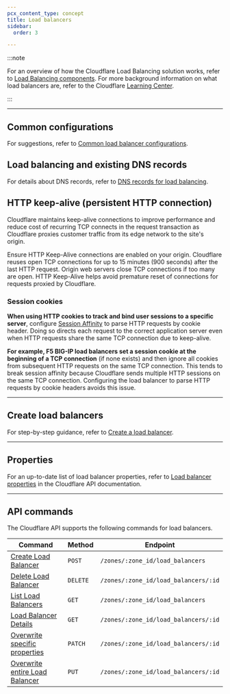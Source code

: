 ```yaml
---
pcx_content_type: concept
title: Load balancers
sidebar:
  order: 3

---
```



<Render file="load-balancer-definition" />

:::note

For an overview of how the Cloudflare Load Balancing solution works, refer to [Load Balancing components](/load-balancing/understand-basics/load-balancing-components/). For more background information on what load balancers are, refer to the Cloudflare [Learning Center](https://www.cloudflare.com/learning/performance/what-is-load-balancing/).

:::

***

## Common configurations

For suggestions, refer to [Common load balancer configurations](/load-balancing/load-balancers/common-configurations/).

## Load balancing and existing DNS records

For details about DNS records, refer to [DNS records for load balancing](/load-balancing/load-balancers/dns-records/).

## HTTP keep-alive (persistent HTTP connection)

Cloudflare maintains keep-alive connections to improve performance and reduce cost of recurring TCP connects in the request transaction as Cloudflare proxies customer traffic from its edge network to the site's origin.

Ensure HTTP Keep-Alive connections are enabled on your origin. Cloudflare reuses open TCP connections for up to 15 minutes (900 seconds) after the last HTTP request. Origin web servers close TCP connections if too many are open. HTTP Keep-Alive helps avoid premature reset of connections for requests proxied by Cloudflare.

### Session cookies

**When using HTTP cookies to track and bind user sessions to a specific server**, configure [Session Affinity](/load-balancing/understand-basics/session-affinity/) to parse HTTP requests by cookie header. Doing so directs each request to the correct application server even when HTTP requests share the same TCP connection due to keep-alive.

**For example, F5 BIG-IP load balancers set a session cookie at the beginning of a TCP connection** (if none exists) and then ignore all cookies from subsequent HTTP requests on the same TCP connection. This tends to break session affinity because Cloudflare sends multiple HTTP sessions on the same TCP connection. Configuring the load balancer to parse HTTP requests by cookie headers avoids this issue.

***

## Create load balancers

For step-by-step guidance, refer to [Create a load balancer](/load-balancing/load-balancers/create-load-balancer/).

***

## Properties

For an up-to-date list of load balancer properties, refer to [Load balancer properties](/api/resources/load_balancers/methods/get/) in the Cloudflare API documentation.

***

## API commands

The Cloudflare API supports the following commands for load balancers.

| Command                                                                               | Method   | Endpoint                             |
| ------------------------------------------------------------------------------------- | -------- | ------------------------------------ |
| [Create Load Balancer](/api/resources/load_balancers/methods/create/)           | `POST`   | `/zones/:zone_id/load_balancers`     |
| [Delete Load Balancer](/api/resources/load_balancers/methods/delete/)           | `DELETE` | `/zones/:zone_id/load_balancers/:id` |
| [List Load Balancers](/api/resources/load_balancers/methods/list/)             | `GET`    | `/zones/:zone_id/load_balancers`     |
| [Load Balancer Details](/api/resources/load_balancers/methods/get/)         | `GET`    | `/zones/:zone_id/load_balancers/:id` |
| [Overwrite specific properties](/api/resources/load_balancers/methods/edit/)   | `PATCH`  | `/zones/:zone_id/load_balancers/:id` |
| [Overwrite entire Load Balancer](/api/resources/load_balancers/methods/update/) | `PUT`    | `/zones/:zone_id/load_balancers/:id` |
